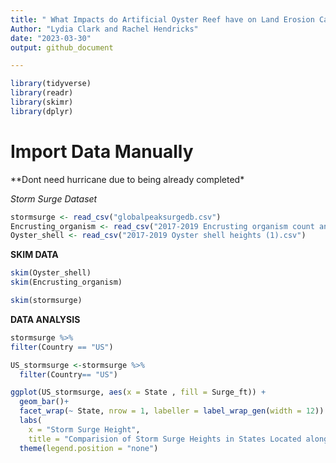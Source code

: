 ```yaml
---
title: " What Impacts do Artificial Oyster Reef have on Land Erosion Caused by Storm Surges in the Gulf Coast? " 
Author: "Lydia Clark and Rachel Hendricks"
date: "2023-03-30"
output: github_document

---
```

```r
library(tidyverse)
library(readr)
library(skimr)
library(dplyr)

```

# Import Data Manually 

**Dont need hurricane due to being already completed*

*Storm Surge Dataset* 
```r
stormsurge <- read_csv("globalpeaksurgedb.csv")
Encrusting_organism <- read_csv("2017-2019 Encrusting organism count and density (1).csv")
Oyster_shell <- read_csv("2017-2019 Oyster shell heights (1).csv")
```



**SKIM DATA**

```r
skim(Oyster_shell)
skim(Encrusting_organism)
```

```r
skim(stormsurge)
```


**DATA ANALYSIS**

```r
stormsurge %>%
filter(Country == "US")
```

```r
US_stormsurge <-stormsurge %>%
  filter(Country== "US")

ggplot(US_stormsurge, aes(x = State , fill = Surge_ft)) +
  geom_bar()+
  facet_wrap(~ State, nrow = 1, labeller = label_wrap_gen(width = 12)) +
  labs(
    x = "Storm Surge Height",
    title = "Comparision of Storm Surge Heights in States Located along the Gulf Coast") + 
  theme(legend.position = "none") 
 
```





